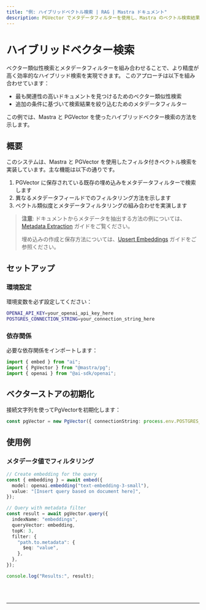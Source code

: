 ---
title: "例: ハイブリッドベクトル検索 | RAG | Mastra ドキュメント"
description: PGVector でメタデータフィルターを使用し、Mastra のベクトル検索結果を強化する例。
---


# ハイブリッドベクター検索

ベクター類似性検索とメタデータフィルターを組み合わせることで、より精度が高く効率的なハイブリッド検索を実現できます。
このアプローチは以下を組み合わせています：

- 最も関連性の高いドキュメントを見つけるためのベクター類似性検索
- 追加の条件に基づいて検索結果を絞り込むためのメタデータフィルター

この例では、Mastra と PGVector を使ったハイブリッドベクター検索の方法を示します。

## 概要

このシステムは、Mastra と PGVector を使用したフィルタ付きベクトル検索を実装しています。主な機能は以下の通りです。

1. PGVector に保存されている既存の埋め込みをメタデータフィルターで検索します
2. 異なるメタデータフィールドでのフィルタリング方法を示します
3. ベクトル類似度とメタデータフィルタリングの組み合わせを実演します

> **注意**: ドキュメントからメタデータを抽出する方法の例については、[Metadata Extraction](../embedding/metadata-extraction.mdx) ガイドをご覧ください。
>
> 埋め込みの作成と保存方法については、[Upsert Embeddings](/examples/rag/upsert/upsert-embeddings) ガイドをご参照ください。

## セットアップ

### 環境設定

環境変数を必ず設定してください：

```bash filename=".env"
OPENAI_API_KEY=your_openai_api_key_here
POSTGRES_CONNECTION_STRING=your_connection_string_here
```

### 依存関係

必要な依存関係をインポートします：

```typescript copy showLineNumbers filename="src/index.ts"
import { embed } from "ai";
import { PgVector } from "@mastra/pg";
import { openai } from "@ai-sdk/openai";
```

## ベクターストアの初期化

接続文字列を使ってPgVectorを初期化します：

```typescript copy showLineNumbers{4} filename="src/index.ts"
const pgVector = new PgVector({ connectionString: process.env.POSTGRES_CONNECTION_STRING! });
```

## 使用例

### メタデータ値でフィルタリング

```typescript copy showLineNumbers{6} filename="src/index.ts"
// Create embedding for the query
const { embedding } = await embed({
  model: openai.embedding("text-embedding-3-small"),
  value: "[Insert query based on document here]",
});

// Query with metadata filter
const result = await pgVector.query({
  indexName: "embeddings",
  queryVector: embedding,
  topK: 3,
  filter: {
    "path.to.metadata": {
      $eq: "value",
    },
  },
});

console.log("Results:", result);
```

<br />
<br />
<hr className="dark:border-[#404040] border-gray-300" />
<br />
<br />
<GithubLink
  link={
    "https://github.com/mastra-ai/mastra/blob/main/examples/basics/rag/hybrid-vector-search"
  }
/>
